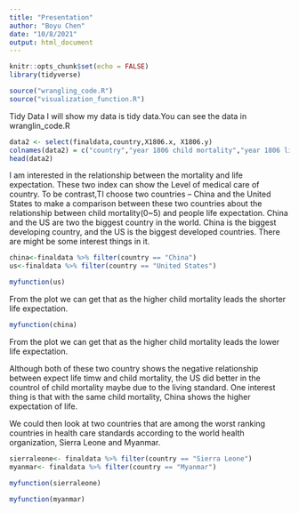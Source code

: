 ```yaml
---
title: "Presentation"
author: "Boyu Chen"
date: "10/8/2021"
output: html_document
---
```


```r
knitr::opts_chunk$set(echo = FALSE)
library(tidyverse)

```

```r
source("wrangling_code.R")
source("visualization_function.R")
```

Tidy Data
I will show my data is tidy data.You can see the data in wranglin_code.R

```r
data2 <- select(finaldata,country,X1806.x, X1806.y)
colnames(data2) = c("country","year 1806 child mortality","year 1806 life expectation ")
head(data2)
```

I am interested in the relationship between the mortality and life expectation. These two index can show the Level of medical care of country. To be contrast,TI choose two countries -- China and the United States to make a comparison between these two countries about the relationship between child mortality(0~5) and people life expectation. China and the US are two the biggest country in the world. China is the biggest developing country, and the US is the biggest developed countries. There are might be some interest things in it.

```r
china<-finaldata %>% filter(country == "China")
us<-finaldata %>% filter(country == "United States")
```

```r
myfunction(us)
```
From the plot we can get that as the higher child mortality leads the shorter life expectation.
```r
myfunction(china)
```
From the plot we can get that as the higher child mortality leads the lower life expectation.


Although both of these two country shows the negative relationship between expect life timw and child mortality, the US did better in the countrol of child mortality maybe due to the living standard. One interest thing is that with the same child mortality, China shows the higher expectation of life.


We could then look at two countries that are among the worst ranking countries in health care standards according to the world health organization, Sierra Leone and Myanmar.

```r
sierraleone<- finaldata %>% filter(country == "Sierra Leone")
myanmar<- finaldata %>% filter(country == "Myanmar")
```

```r
myfunction(sierraleone)
```

```r
myfunction(myanmar)
``` 



